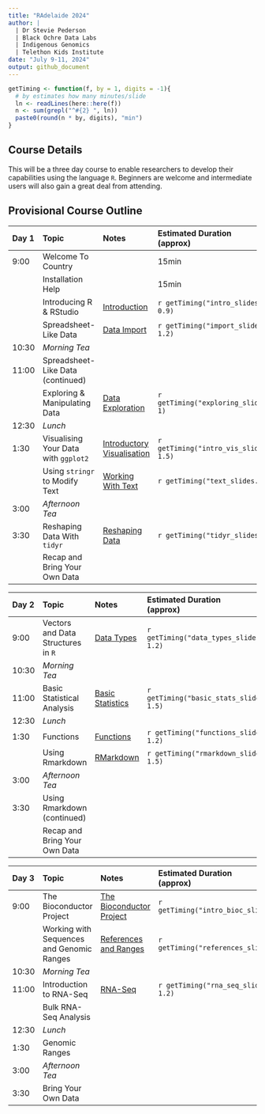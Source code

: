 ```yaml
---
title: "RAdelaide 2024"
author: |
  | Dr Stevie Pederson
  | Black Ochre Data Labs
  | Indigenous Genomics
  | Telethon Kids Institute
date: "July 9-11, 2024"
output: github_document
---
```


```r
getTiming <- function(f, by = 1, digits = -1){
  # by estimates how many minutes/slide
  ln <- readLines(here::here(f))
  n <- sum(grepl("^#{2} ", ln))
  paste0(round(n * by, digits), "min")
}
```

## Course Details

This will be a three day course to enable researchers to develop their capabilities using the language `R`.
Beginners are welcome and intermediate users will also gain a great deal from attending.



## Provisional Course Outline

| Day 1 | Topic | Notes | Estimated Duration <br>(approx) |
|:----- |:----- |:----- |:-------- |
| 9:00  | Welcome To Country |     | 15min    |
|   | Installation Help  |     | 15min    |
|  | Introducing R & RStudio | [Introduction](intro.html) | `r getTiming("intro_slides.qmd", 0.9)`|
|  | Spreadsheet-Like Data   | [Data Import](import.html) | `r getTiming("import_slides.qmd", 1.2)`|
| 10:30 | *Morning Tea* | | |
| 11:00 | Spreadsheet-Like Data (continued) | | |
| | Exploring & Manipulating Data | [Data Exploration](exploring.html) | `r getTiming("exploring_slides.qmd", 1)` |
| 12:30 | *Lunch* | | |
| 1:30  | Visualising Your Data with `ggplot2` | [Introductory Visualisation](intro_vis.html) | `r getTiming("intro_vis_slides.qmd", 1.5)` |
|  | Using `stringr` to Modify Text | [Working With Text](text.html) | `r getTiming("text_slides.qmd")` |
| 3:00  | *Afternoon Tea* | | |
| 3:30  | Reshaping Data With `tidyr` | [Reshaping Data](tidyr.html) | `r getTiming("tidyr_slides.qmd")` |
|  | Recap and Bring Your Own Data  | | |


| Day 2 | Topic | Notes | Estimated Duration <br>(approx) |
|:----- |:----- |:----- |:-------- |
| 9:00  | Vectors and Data Structures in `R` | [Data Types](data_types.html) | `r getTiming("data_types_slides.qmd", 1.2)` |
| 10:30 | *Morning Tea* | | |
| 11:00 | Basic Statistical Analysis | [Basic Statistics](basic_stats.html) | `r getTiming("basic_stats_slides.qmd", 1.5)` |
| 12:30 | *Lunch* | | |
| 1:30  | Functions | [Functions](functions.html) | `r getTiming("functions_slides.qmd", 1.2)` |
|  | Using Rmarkdown | [RMarkdown](rmarkdown.html) | `r getTiming("rmarkdown_slides.qmd", 1.5)` |
| 3:00  | *Afternoon Tea* | | |
| 3:30  | Using Rmarkdown (continued) | | |
| | Recap and Bring Your Own Data  | | |


| Day 3 | Topic | Notes | Estimated Duration <br>(approx) |
|:----- |:----- |:----- |:-------- |
| 9:00  | The Bioconductor Project | [The Bioconductor Project](intro_bioc.html) | `r getTiming("intro_bioc_slides.qmd")` |
| | Working with Sequences and Genomic Ranges | [References and Ranges](references.html) | `r getTiming("references_slides.qmd")` |
| 10:30 | *Morning Tea* | | |
| 11:00 | Introduction to RNA-Seq | [RNA-Seq](rna_seq.html) |  `r getTiming("rna_seq_slides.qmd", 1.2)` |
|  | Bulk RNA-Seq Analysis | | |
| 12:30 | *Lunch* | | |
| 1:30  | Genomic Ranges | | |
| 3:00  | *Afternoon Tea* | | |
| 3:30  | Bring Your Own Data | | |
